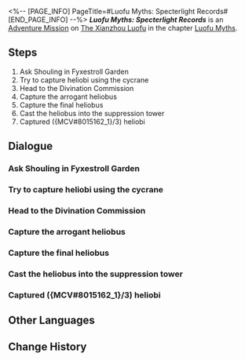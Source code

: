 <%-- [PAGE_INFO]
PageTitle=#Luofu Myths: Specterlight Records#
[END_PAGE_INFO] --%>
{{Stub|Dialogue.}}
{{Mission Infobox
|id            = 8015162
|title         = 
|image         = <!--Mission Luofu Myths Specterlight Records.png-->
|type          = Adventure
|event_name    = 
|chapter       = Luofu Myths
|requirements  = {{subst:void|<!--Unknown: {"Type":"Manual"}-->}}
|summary       = The Ghostly Grove offers a myriad of uncanny stories, including rumors about a mysterious entity shrieking in midair.<br />The only good heliobus is a captured heliobus. The only place they should go is the Suppression Tower in Fyxestroll Garden.
|characters    = Trailblazer
|startLocation = [[The Xianzhou Luofu]] - [[Fyxestroll Garden]]
|world         = The Xianzhou Luofu
|area          = Fyxestroll Garden
|prev          = 
|next          = 
|rewards       = Trailblaze EXP*100; Stellar Jade*20; Traveler's Guide*3; Condensed Aether*2; Lost Gold Fragment*2; Credit*5,000
}}
'''''Luofu Myths: Specterlight Records''''' is an [[Adventure Mission]] on [[The Xianzhou Luofu]] in the chapter [[Luofu Myths]].

==Steps==
# Ask Shouling in Fyxestroll Garden
# Try to capture heliobi using the cycrane
# Head to the Divination Commission
# Capture the arrogant heliobus
# Capture the final heliobus
# Cast the heliobus into the suppression tower
# Captured ({MCV#8015162_1}/3) heliobi

<!--
==Gameplay Notes==

--><!--
==Trial Character==

-->
==Dialogue==
{{Stub Dialogue}}
{{Dialogue End}}

===Ask Shouling in Fyxestroll Garden===
{{Mission Description|type=adventure|location=Fyxestroll Garden|update|Apparently the Ten-Lords Commission has tools to subdue heliobi from the air. What might that be?<br />Head to Fyxestroll Garden and ask the Ten-Lords Commission spiritfarers.}}
{{Dialogue Start}}
:{{tx}}
{{Dialogue End}}

===Try to capture heliobi using the cycrane===
{{Mission Description|type=adventure|location=Fyxestroll Garden|update|A cycrane, a Lunaumbra Gourd, and a... courier package. That's sure a simple and brutal way to go about it...<br />But an invention is useful as long as it does its job. Try control it for a bit.}}
{{Dialogue Start}}
:{{tx}}
{{Dialogue End}}

===Head to the Divination Commission===
{{Mission Description|type=adventure|location=Divination Commission|update|The capabilities of the exorcist cycrane has been verified. It's time to head to locations flooded with heliobi.}}
{{Dialogue Start}}
:{{tx}}
{{Dialogue End}}

===Capture the arrogant heliobus===
{{Mission Description|type=adventure|location=Divination Commission|update|A heliobus dares to taunt you, even though you have the Lunaumbra Gourd? You've gotta show it what you're made of.}}
{{Dialogue Start}}
:{{tx}}
{{Dialogue End}}

===Capture the final heliobus===
{{Mission Description|type=adventure|location=Divination Commission|update|The heliobi in the sky have been reduced to a paltry few. It's time to send them where they belong.}}
{{Dialogue Start}}
:{{tx}}
{{Dialogue End}}

===Cast the heliobus into the suppression tower===
{{Mission Description|type=adventure|location=Fyxestroll Garden|update|The only good heliobus is a captured heliobus. The only place they should go is the Suppression Towers in Fyxestroll Garden.}}
{{Dialogue Start}}
:{{tx}}
{{Dialogue End}}

===Captured ({MCV#8015162_1}/3) heliobi===
{{Mission Description|type=adventure|location=Divination Commission|update|One heliobus, two heliobi... Capturing heliobi is a tedious job too.}}
{{Dialogue Start}}
:{{tx}}
{{Dialogue End}}

==Other Languages==
{{Other Languages
|en   = Luofu Myths: Specterlight Records
|zhs  = 罗浮异闻•磷火录
|zht  = 羅浮異聞•磷火錄
|ja   = 羅浮異聞・燐火録
|ko   = 나부 기문•인화록
|es   = Leyendas urbanas del Luofu: Luces espectrales
|fr   = Mythes du Luofu&nbsp;: Récits des feux follets
|ru   = Городские легенды Лофу: Записи о блуждающих огнях
|th   = ตำนานพิศวงเมือง Luofu: เปลวแสงสีเขียว
|vi   = Kỳ Bí Luofu - Ký Sự Ma Trơi
|de   = Legenden der Luofu: Akte Irrlicht
|id   = Legenda Urban Luofu: Kisah Api Hantu
|pt   = Lendas do Luofu: Registros de Luz Espectral
}}

==Change History==
{{Change History|1.5}}
